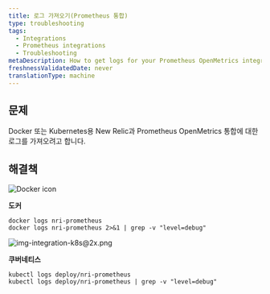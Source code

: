 ```yaml
---
title: 로그 가져오기(Prometheus 통합)
type: troubleshooting
tags:
  - Integrations
  - Prometheus integrations
  - Troubleshooting
metaDescription: How to get logs for your Prometheus OpenMetrics integration with New Relic for Docker or Kubernetes.
freshnessValidatedDate: never
translationType: machine
---
```




## 문제

Docker 또는 Kubernetes용 New Relic과 Prometheus OpenMetrics 통합에 대한 로그를 가져오려고 합니다.

## 해결책

<img title="Docker icon" alt="Docker icon" src={osDocker}/>

**도커**

```
docker logs nri-prometheus
docker logs nri-prometheus 2>&1 | grep -v "level=debug"
```

<img title="img-integration-k8s@2x.png" alt="img-integration-k8s@2x.png" src={osk8}/>

**쿠버네티스**

```
kubectl logs deploy/nri-prometheus
kubectl logs deploy/nri-prometheus | grep -v "level=debug"
```